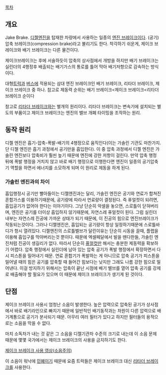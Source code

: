 [[목차]]
== 개요 ==
Jake Brake.
[[디젤]]엔진을 탑재한 차량에서 사용하는 일종의 [[엔진 브레이크]]이다. (공기)압축 브레이크(compression brake)라고 불리기도 한다.
착각하기 쉬운게, 제이크 브레이크와 배기 브레이크는 다른 물건이다.

제이크브레이크는 후에 서술하듯이 압축의 상사점에서 개방을 하지만 배기 브레이크는 실린더의 4행정후 배출되는 배기가스의 통로를 틀어 막아 배기저항으로 감속하는 방식이다.

대형[[트럭]]과 [[버스]]에 적용되는 삼대 엔진 브레이크인 배기 브레이크, 리타더 브레이크, 제이크 브레이크 중 하나. 참고로 제동력 순위는 배기 브레이크<제이크 브레이크<리타더 브레이크 순이다

참고로 [[리타더 브레이크]]와는 별개의 원리이다. 리타더 브레이크는 변속기에 설치되는 별도의 부품이고 제이크 브레이크는 엔진의 밸브 개폐 타이밍을 조작하는 원리.

== 동작 원리 ==
디젤 엔진은 흡기-압축-폭발-배기의 4행정으로 움직인다(이는 가솔린 기관도 마찬가지. 단 디젤 엔진은 흡기 과정에서 공기만을 흡입한다). 이 중 압축 과정에서 디젤 엔진은 가솔린 엔진보다 압축비가 훨씬 높기 때문에 엔진에 강한 저항이 걸린다. 만약 압축 행정 뒤에 폭발 행정을 거치지 않고 바로 배기 행정으로 이행한다면 엔진이 일종의 공기압축기 역할을 하면서 에너지를 소모하게 되며 이 원리로 제동을 하게 된다.

=== 가솔린 엔진과의 차이 ===
흡입행정시 공기만 빨아들이는 디젤엔진과는 달리, 가솔린 엔진은 공기와 연료가 합쳐진 혼합가스를 이용하기때문에, 공기량에 따라서 연료량이 결정된다. 즉 퓨얼컷이 되려면, 흡입공기가 없어야 한다는 이야기이다. 그냥 단순히 악셀을 놓으면, 스로틀이 닫혀버리며, 엔진은 공기를 더이상 흡입하지 않기때문에, 자연스레 퓨얼컷이 된다. 그럼 실린더 내부는 자연스레 진공에 가까운 상태가 되기 때문에, 이 진공의 힘으로 엔진브레이크가 작동되는것이다. 그러나 디젤엔진은, 흡입되는 공기량이 항상 일정하기때문에 스로틀바디가 항시 열려있다. 디젤엔진의 스로틀벨브가 달린이유는 단순히 시동을 끌때, 플랩을 이용해 흡입구를 막아버리는것 뿐이다. 때문에 엑셀페달에서 발을 뗀다한들, 가솔린 엔진처럼 진공이 생길리가 없다. 따라서 단순히 [[퓨얼컷]]만 해서는 충분한 제동력을 확보하기 어렵다. 압축 행정에서 실린더에 남아 있는 압축 공기가 폭발 행정에서 확장하면서 다시 피스톤을 밀어내기 때문. 연료 혼합기가 폭발하는 게 아니므로 압축 공기가 피스톤을 밀어낼 때의 힘은 공기를 압축할 때 들어간 힘보다는 낮지만 그래도 나름 강한 힘으로 밀어낸다. 이걸 방지하기 위해서는 압축이 끝난 시점에 배기 밸브를 열어 압축 공기를 강제로 배출해야 할 필요가 있으며 이 때문에 제이크 브레이크가 생기게 된 것이다.

== 단점 ==
제이크 브레이크 사용시 엄청난 소음이 발생한다. 높은 압력으로 압축된 공기가 상사점에서 바로 배기라인으로 빠지기 때문에 일반적인 배기동작과는 차원이 다른 압력으로 배기계통으로 공기가 분사되기 때문. 아무리 여러 필터가 있다고 하지만 필터들의 용적으로는 소음을 막을 수 없다.

마치 소독차가 내는 것 같은 그 소음을 디젤기관차 수준의 크기로 내는데 이 소음 문제 때문에 몇몇 국가에서는 제이크 브레이크의 사용을 금지하기도 한다.

[http://youtu.be/-3V8IgFeAZQ?t=57s 제이크 브레이크 사용 영상(소음주의)]

이 소음이 워낙에 [[민폐]]이기 때문에 요즘 트럭들은 제이크 브레이크 대신 [[리타더 브레이크]]를 사용한다.
